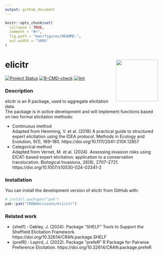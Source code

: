 ```yaml
---
output: github_document
---
```


<!-- README.md is generated from README.Rmd. Please edit the .rmd file and then use devtools::build_readme() to update the md file -->

```r
knitr::opts_chunk$set(
  collapse = TRUE,
  comment = "#>",
  fig.path = "man/figures/README-",
  out.width = "100%"
)
```

# elicitr <a href="#"><img src="man/figures/logo.png" height="138" align="right">
<!-- badges: start -->
[![Project Status](https://www.repostatus.org/badges/latest/concept.svg)](https://www.repostatus.org/#concept)
[![R-CMD-check](https://github.com/CREWdecisions/elicitr/actions/workflows/R-CMD-check.yaml/badge.svg)](https://github.com/CREWdecisions/elicitr/actions/workflows/R-CMD-check.yaml)
[![lint](https://github.com/CREWdecisions/elicitr/actions/workflows/lint.yaml/badge.svg)](https://github.com/CREWdecisions/elicitr/actions/workflows/lint.yaml)
<!-- badges: end -->

### Description

elicitr is an R package, used to aggregate elicitation data.\
The package is in active development and will implement functions based on two formal elicitation methods:

* Continuous method\
  Adapted from Hemming, V. et al. (2018) A practical guide to structured expert elicitation using the IDEA protocol. Methods in Ecology and Evolution, 9(1), 169–180. https://doi.org/10.1111/2041-210X.12857
* Categorical method\
  Adapted from Vernet, M. et al. (2024). Assessing invasion risks using EICAT-based expert elicitation: application to a conservation translocation. Biological Invasions, 26(8), 2707–2721. https://doi.org/10.1007/s10530-024-03341-2

### Installation

You can install the development version of elicitr from GitHub with:

```r
# install.packages("pak")
pak::pak("CREWdecisions/elicitr")
```

### Related work

* {shelf} : Oakley, J. (2024). Package “SHELF” Tools to Support the Sheffield Elicitation Framework. https://doi.org/10.32614/CRAN.package.SHELF
* {prefR} : Lepird, J. (2022). Package “prefeR” R Package for Pairwise Preference Elicitation. https://doi.org/10.32614/CRAN.package.prefeR


